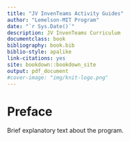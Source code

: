 ```yaml
--- 
title: "JV InvenTeams Activity Guides"
author: "Lemelson-MIT Program"
date: "`r Sys.Date()`"
description: JV InvenTeams Curriculum
documentclass: book
bibliography: book.bib
biblio-style: apalike
link-citations: yes
site: bookdown::bookdown_site
output: pdf_document
#cover-image: "img/knit-logo.png"
---
```


# Preface {-}

Brief explanatory text about the program.

